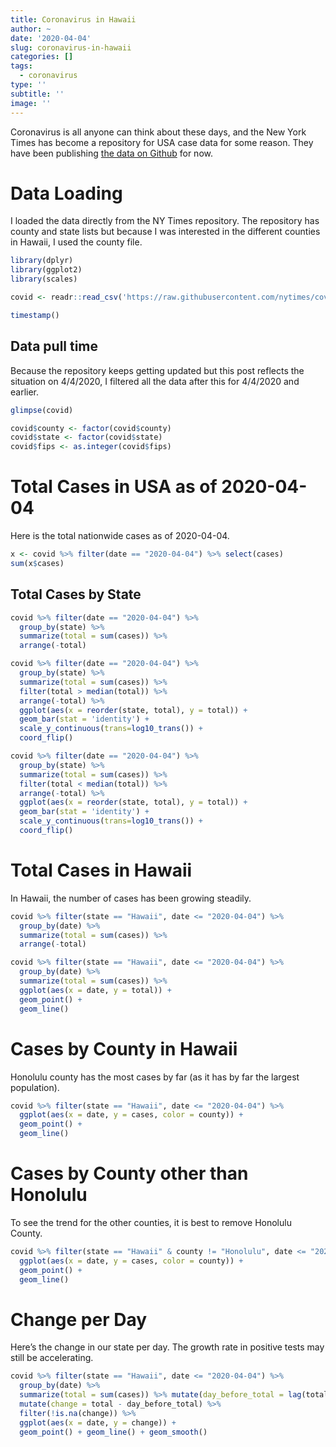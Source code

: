 ```yaml
---
title: Coronavirus in Hawaii
author: ~
date: '2020-04-04'
slug: coronavirus-in-hawaii
categories: []
tags:
  - coronavirus
type: ''
subtitle: ''
image: ''
---
```


Coronavirus is all anyone can think about these days, and the New York Times has become a repository for USA case data for some reason. They have been publishing [the data on Github](https://github.com/nytimes/covid-19-data) for now. 

# Data Loading

I loaded the data directly from the NY Times repository. The repository has county and state lists but because I was interested in the different counties in Hawaii, I used the county file. 

```r
library(dplyr)
library(ggplot2)
library(scales)
```

```r
covid <- readr::read_csv('https://raw.githubusercontent.com/nytimes/covid-19-data/master/us-counties.csv')

timestamp()
```

## Data pull time

Because the repository keeps getting updated but this post reflects the situation on 4/4/2020, I filtered all the data after this for 4/4/2020 and earlier. 

```r
glimpse(covid)

covid$county <- factor(covid$county)
covid$state <- factor(covid$state)
covid$fips <- as.integer(covid$fips)

```

# Total Cases in USA as of 2020-04-04

Here is the total nationwide cases as of 2020-04-04.

```r
x <- covid %>% filter(date == "2020-04-04") %>% select(cases)
sum(x$cases)
```


## Total Cases by State
```r

covid %>% filter(date == "2020-04-04") %>%
  group_by(state) %>%
  summarize(total = sum(cases)) %>%
  arrange(-total)
```

```r
covid %>% filter(date == "2020-04-04") %>%
  group_by(state) %>%
  summarize(total = sum(cases)) %>% 
  filter(total > median(total)) %>% 
  arrange(-total) %>%
  ggplot(aes(x = reorder(state, total), y = total)) + 
  geom_bar(stat = 'identity') +
  scale_y_continuous(trans=log10_trans()) +
  coord_flip()

covid %>% filter(date == "2020-04-04") %>%
  group_by(state) %>%
  summarize(total = sum(cases)) %>% 
  filter(total < median(total)) %>% 
  arrange(-total) %>%
  ggplot(aes(x = reorder(state, total), y = total)) + 
  geom_bar(stat = 'identity') +
  scale_y_continuous(trans=log10_trans()) +
  coord_flip()
```

# Total Cases in Hawaii
In Hawaii, the number of cases has been growing steadily.

```r
covid %>% filter(state == "Hawaii", date <= "2020-04-04") %>%
  group_by(date) %>%
  summarize(total = sum(cases)) %>%
  arrange(-total)

covid %>% filter(state == "Hawaii", date <= "2020-04-04") %>%
  group_by(date) %>%
  summarize(total = sum(cases)) %>% 
  ggplot(aes(x = date, y = total)) +
  geom_point() +  
  geom_line()
```

# Cases by County in Hawaii

Honolulu county has the most cases by far (as it has by far the largest population).

```r
covid %>% filter(state == "Hawaii", date <= "2020-04-04") %>%
  ggplot(aes(x = date, y = cases, color = county)) +
  geom_point() +  
  geom_line()
```

# Cases by County other than Honolulu

To see the trend for the other counties, it is best to remove Honolulu County.

```r
covid %>% filter(state == "Hawaii" & county != "Honolulu", date <= "2020-04-04") %>%
  ggplot(aes(x = date, y = cases, color = county)) +
  geom_point() +  
  geom_line()
```

# Change per Day
Here's the change in our state per day. The growth rate in positive tests may still be accelerating. 

```r
covid %>% filter(state == "Hawaii", date <= "2020-04-04") %>% 
  group_by(date) %>%
  summarize(total = sum(cases)) %>% mutate(day_before_total = lag(total)) %>%
  mutate(change = total - day_before_total) %>%
  filter(!is.na(change)) %>%
  ggplot(aes(x = date, y = change)) +
  geom_point() + geom_line() + geom_smooth()
```